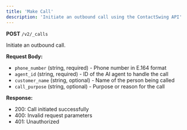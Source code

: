 ```yaml
---
title: 'Make Call'
description: 'Initiate an outbound call using the ContactSwing API'
---
```


**POST** `/v2/_calls`

Initiate an outbound call.

**Request Body:**
- `phone_number` (string, required) - Phone number in E.164 format
- `agent_id` (string, required) - ID of the AI agent to handle the call
- `customer_name` (string, optional) - Name of the person being called
- `call_purpose` (string, optional) - Purpose or reason for the call

**Response:**
- 200: Call initiated successfully
- 400: Invalid request parameters
- 401: Unauthorized
